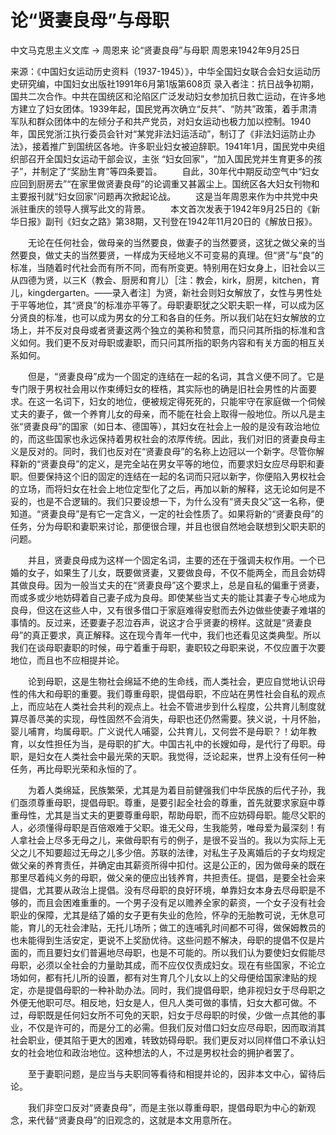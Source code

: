 # 论“贤妻良母”与母职

中文马克思主义文库 -> 周恩来
论“贤妻良母”与母职
周恩来1942年9月25日


来源：《中国妇女运动历史资料（1937-1945）》，中华全国妇女联合会妇女运动历史研究编，中国妇女出版社1991年6月第1版第608页
录入者注：抗日战争初期，国共二次合作。中共在国统区和沦陷区广泛发动妇女参加抗日救亡运动，在许多地方建立了妇女团体。1939年起，国民党再次确立“反共”、“防共”政策，着手肃清军队和群众团体中的左倾分子和共产党员，对妇女运动也极力加以控制。1940年，国民党浙江执行委员会针对“某党非法妇运活动”，制订了《非法妇运防止办法》，接着推广到国统区各地。许多职业妇女被迫辞职。1941年1月，国民党中央组织部召开全国妇女运动干部会议，主张 “妇女回家”，“加入国民党并生育更多的孩子”，并制定了“奖励生育”等四条要旨。
　　自此，30年代中期反动空气中“妇女应回到厨房去”“在家里做贤妻良母”的论调重又甚嚣尘上。国统区各大妇女刊物和主要报刊就“妇女回家”问题再次掀起论战。
　　这是当年周恩来作为中共党中央派驻重庆的领导人撰写此文的背景。
　　本文首次发表于1942年9月25日的《新华日报》副刊《妇女之路》第38期，又刊登在1942年11月20日的《解放日报》。


　　无论在任何社会，做母亲的当然要良，做妻子的当然要贤，这犹之做父亲的当然要良，做丈夫的当然要贤，一样成为天经地义不可变易的真理。但“贤”与“良”的标准，当随着时代社会而有所不同，而有所变更。特别用在妇女身上，旧社会以三从四德为贤，以三K（教会、厨房和育儿）［注：教会，kirk，厨房，kitchen，育儿，kingdergarten。——录入者注］为贤，新社会则妇女解放了，女性与男性处于平等地位，其“贤良”的标准亦平等了。母职妻职犹之父职夫职一样，可以成为区分贤良的标准，也可以成为男女的分工和各自的任务。所以我们站在妇女解放的立场上，并不反对良母或者贤妻这两个独立的美称和赞意，而只问其所指的标准和含义如何。我们更不反对母职或妻职，而只问其所指的职务内容和有关方面的相互关系如何。

　　但是，“贤妻良母”成为一个固定的连结在一起的名词，其含义便不同了。它是专门限于男权社会用以作束缚妇女的桎梏，其实际也的确是旧社会男性的片面要求。在这一名词下，妇女的地位，便被规定得死死的，只能牢守在家庭做一个伺候丈夫的妻子，做一个养育儿女的母亲，而不能在社会上取得一般地位。所以凡是主张“贤妻良母”的国家（如日本、德国等），其妇女在社会上一般的是没有政治地位的，而这些国家也永远保持着男权社会的浓厚传统。因此，我们对旧的贤妻良母主义是反对的。同时，我们也反对在“贤妻良母”的名称上边冠以一个新字。尽管你解释新的“贤妻良母”的定义，是完全站在男女平等的地位，而要求妇女应尽母职和妻职。但要保持这个旧的固定的连结在一起的名词而只冠以新字，你便陷入男权社会的立场，而将妇女在社会上地位定型化了之后，再加以新的解释，这无论如何是不妥的，也是不合逻辑的。我们只要设想一下，为什么没有“贤夫良父”这一名称，便知道。“贤妻良母”是有它一定含义，一定的社会性质了。如果将新的“贤妻良母”的任务，分为母职和妻职来讨论，那便很合理，并且也很自然地会联想到父职夫职的问题。

　　并且，贤妻良母成为这样一个固定名词，主要的还在于强调夫权作用。一个已婚的女子，如果生了儿女，既要做贤妻，又要做良母，不仅不能两全，而且会妨碍其做良母。因为一般当丈夫的在“贤妻良母”这个要求上，总是自私的偏重于贤妻，而或多或少地妨碍着自己妻子成为良母。即使某些当丈夫的能让其妻子专心地成为良母，但这在这些人中，又有很多借口于家庭难得安慰而去外边做些使妻子难堪的事情的。反过来，还要妻子忍泣吞声，说这才合乎贤妻的榜样。这就是“贤妻良母”的真正要求，真正解释。这在现今青年一代中，我们也还看见这类典型。所以我们在谈母职妻职的时候，毋宁着重于母职，妻职较之母职来说，不仅应置于次要地位，而且也不应相提并论。

　　论到母职，这是生物社会绵延不绝的生命线，而人类社会，更应自觉地认识母性的伟大和母职的重要。我们尊重母职，提倡母职，不应站在男性社会自私的观点上，而应站在人类社会共利的观点上。社会不管进步到什么程度，公共育儿制度就算尽善尽美的实现，母性固然不会消失，母职也还仍然需要。狭义说，十月怀胎，婴儿哺育，均属母职。广义说代人哺婴，公共育儿，又何尝不是母职？！幼年教育，以女性担任为当，是母职的扩大。中国古礼中的长嫂如母，是代行了母职。母职，是妇女在人类社会中最光荣的天职。我觉得，泛论起来，世界上没有任何一种任务，再比母职光荣和永恒的了。

　　为着人类绵延，民族繁荣，尤其是为着目前健强我们中华民族的后代子孙，我们亟须尊重母职，提倡母职。尊重，是要引起全社会的尊重，首先就要求家庭中尊重母性，尤其是当丈夫的更要尊重母职，帮助母职，而不应妨碍母职。能尽父职的人，必须懂得母职是百倍艰难于父职。谁无父母，生我能劳，唯母爱为最深刻！有人拿社会上尽多无母之儿，来做母职有亏的例子，是很不妥当的。我以为实际上无父之儿不知要超过无母之儿多少倍。苏联的法律，对私生子及离婚后的子女均规定做父亲的养育责任，并确定由其薪资所得中扣付。这是公正的，因为做母亲的既在那里尽着纯义务的母职，做父亲的便应出钱养育，共担责任。提倡，是要全社会来提倡，尤其要从政治上提倡。没有尽母职的良好环境，单靠妇女本身去尽母职是不够的，而且会困难重重的。一个男子没有足以赡养全家的薪资，一个女子没有社会职业的保障，尤其是结了婚的女子更有失业的危险，怀孕的无胎教可说，无休息可能，育儿的无社会津贴，无托儿场所；做工的连哺乳时间都不可得，做保姆教员的也未能得到生活安定，更说不上奖励优待。这些问题不解决，母职的提倡不仅是片面的，而且要妇女们普遍地尽母职，也是不可能的。所以我们认为要使妇女假能尽母职，必须以全社会的力量助其成，而不应仅仅责成妇女。现在有些国家，不论立场如何，都有托儿所的设置，都有对生育几个儿女以上的父母便给国家津贴的规定，亦是提倡母职的一种补助办法。同时，我们提倡母职，绝非视妇女于尽母职之外便无他职可尽。相反地，妇女是人，但凡人类可做的事情，妇女大都可做。不过，母职既是任何妇女所不可免的天职，妇女于尽母职的时侯，少做一点其他的事业，不仅是许可的，而是分工的必需。但我们反对借口妇女应尽母职，因而取消其社会职业，便其陷于更大的困难，转致妨碍母职。我们更反对以同样借口不承认妇女的社会地位和政治地位。这种想法的人，不过是男权社会的拥护者罢了。

　　至于妻职问题，是应当与夫职同等看待和相提并论的，因非本文中心，留待后论。

　　我们非空口反对“贤妻良母”，而是主张以尊重母职，提倡母职为中心的新观念，来代替“贤妻良母”的旧观念的，这就是本文用意所在。



